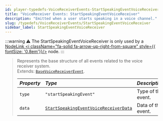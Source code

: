 ```yaml
---
id: player-typedefs-VoiceReceiverEvents-StartSpeakingEventVoiceReceiver
title: "VoiceReceiver Events: StartSpeakingEventVoiceReceiver"
description: "Emitted when a user starts speaking in a voice channel."
slug: /typedefs/VoiceReceiverEvents/StartSpeakingEventVoiceReceiver
sidebar_label: StartSpeakingEventVoiceReceiver
---
```


:::warning
⚠️ The StartSpeakingEventVoiceReceiver is only used by a [NodeLink <i className="fa-solid fa-arrow-up-right-from-square" style={{ fontSize: '0.8em'}}/>](https://github.com/PerformanC/NodeLink) node.
:::

> Represents the base structure of all events related to the voice receiver system.  
> Extends: [`BaseVoiceReceiverEvent`](./BaseVoiceReceiverEvent.mdx).
>
> | <i className="fa-solid fa-hashtag"/> Property | <i className="fa-solid fa-font"/> Type                                              | <i className="fa-solid fa-list"/> Description | <i className="fa-solid fa-flask"/> Optional |
> |:----------------------------------------------|:------------------------------------------------------------------------------------|:--------------------------------------------- |:-------------------------------------------:|
> | `type`                                        | `"startSpeakingEvent"`                                                              | Type of the event.                            | <i className="fa-solid fa-xmark"/>          |
> | `data`                                        | [`StartSpeakingEventVoiceReceiverData`](../StartSpeakingEventVoiceReceiverData.mdx) | Data of the event.                            | <i className="fa-solid fa-xmark"/>          |